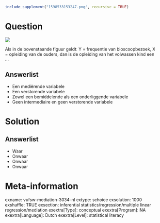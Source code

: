 ```r
include_supplement("1598533153247.png", recursive = TRUE)
```

Question
========
  
  
![](1598533153247.png)
  
  
Als in de bovenstaande figuur geldt: Y = frequentie van bioscoopbezoek, X = opleiding van de ouders, dan is de opleiding van het volwassen kind een ...

Answerlist
----------
* Een mediërende variabele
* Een verstorende variabele
* Zowel een bemiddelende als een onderliggende variabele
* Geen intermediaire en geen verstorende variabele

Solution
========

Answerlist
----------
* Waar
* Onwaar
* Onwaar
* Onwaar

Meta-information
================
exname: vufsw-mediation-3034-nl
extype: schoice
exsolution: 1000
exshuffle: TRUE
exsection: inferential statistics/regression/multiple linear regression/mediation
exextra[Type]: conceptual
exextra[Program]: NA
exextra[Language]: Dutch
exextra[Level]: statistical literacy

